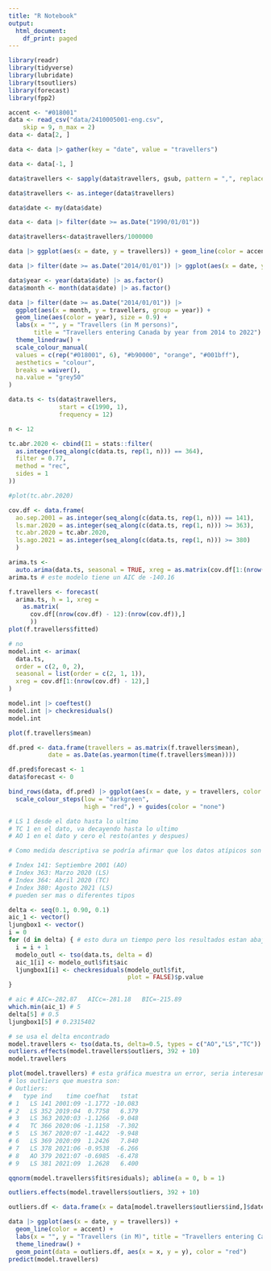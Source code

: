```yaml
---
title: "R Notebook"
output:
  html_document:
    df_print: paged
---
```


```r
library(readr)
library(tidyverse)
library(lubridate)
library(tsoutliers)
library(forecast)
library(fpp2)
```


```r
accent <- "#018001"
data <- read_csv("data/2410005001-eng.csv", 
    skip = 9, n_max = 2)
data <- data[2, ]
```

```r
data <- data |> gather(key = "date", value = "travellers")

data <- data[-1, ]

data$travellers <- sapply(data$travellers, gsub, pattern = ",", replacement= "")

data$travellers <- as.integer(data$travellers)

data$date <- my(data$date)
```

```r
data <- data |> filter(date >= as.Date("1990/01/01"))

data$travellers<-data$travellers/1000000
```


```r
data |> ggplot(aes(x = date, y = travellers)) + geom_line(color = accent) + labs(x = "", y = "Travellers (in M)", title = "Travellers entering Canada each month") + theme_linedraw()
```

```r
data |> filter(date >= as.Date("2014/01/01")) |> ggplot(aes(x = date, y = travellers)) + geom_line(color = accent)+ geom_point(size = 1.75, color = accent) + labs(x = "", y = "Travellers (in M)", title = "Travellers entering Canada each month") + theme_linedraw()
```

```r
data$year <- year(data$date) |> as.factor()
data$month <- month(data$date) |> as.factor()
```

```r
data |> filter(date >= as.Date("2014/01/01")) |> 
  ggplot(aes(x = month, y = travellers, group = year)) + 
  geom_line(aes(color = year), size = 0.9) + 
  labs(x = "", y = "Travellers (in M persons)", 
       title = "Travellers entering Canada by year from 2014 to 2022") + 
  theme_linedraw() + 
  scale_colour_manual(
  values = c(rep("#018001", 6), "#b90000", "orange", "#001bff"),
  aesthetics = "colour",
  breaks = waiver(),
  na.value = "grey50"
)
```

```r
data.ts <- ts(data$travellers,
              start = c(1990, 1),
              frequency = 12)
```


```r
n <- 12

tc.abr.2020 <- cbind(I1 = stats::filter(
  as.integer(seq_along(c(data.ts, rep(1, n))) == 364),
  filter = 0.77,
  method = "rec",
  sides = 1
)) 

#plot(tc.abr.2020)

cov.df <- data.frame(
  ao.sep.2001 = as.integer(seq_along(c(data.ts, rep(1, n))) == 141),
  ls.mar.2020 = as.integer(seq_along(c(data.ts, rep(1, n))) >= 363),
  tc.abr.2020 = tc.abr.2020,
  ls.ago.2021 = as.integer(seq_along(c(data.ts, rep(1, n))) >= 380)
  )

```


```r
arima.ts <-
  auto.arima(data.ts, seasonal = TRUE, xreg = as.matrix(cov.df[1:(nrow(cov.df) - 12),]))
arima.ts # este modelo tiene un AIC de -140.16

f.travellers <- forecast(
  arima.ts, h = 1, xreg = 
    as.matrix(
      cov.df[(nrow(cov.df) - 12):(nrow(cov.df)),]
      ))
plot(f.travellers$fitted)
```


```r
# no
model.int <- arimax(
  data.ts,
  order = c(2, 0, 2),
  seasonal = list(order = c(2, 1, 1)),
  xreg = cov.df[1:(nrow(cov.df) - 12),]
)

model.int |> coeftest()
model.int |> checkresiduals()
model.int
```

```r
plot(f.travellers$mean)

df.pred <- data.frame(travellers = as.matrix(f.travellers$mean),
           date = as.Date(as.yearmon(time(f.travellers$mean))))

df.pred$forecast <- 1
data$forecast <- 0

bind_rows(data, df.pred) |> ggplot(aes(x = date, y = travellers, color = forecast)) + geom_line() +
  scale_colour_steps(low = "darkgreen",
                     high = "red",) + guides(color = "none")
```



```r
# LS 1 desde el dato hasta lo ultimo
# TC 1 en el dato, va decayendo hasta lo ultimo
# AO 1 en el dato y cero el resto(antes y despues)

# Como medida descriptiva se podría afirmar que los datos atípicos son

# Index 141: Septiembre 2001 (AO)
# Index 363: Marzo 2020 (LS)
# Index 364: Abril 2020 (TC)
# Index 380: Agosto 2021 (LS)
# pueden ser mas o diferentes tipos
```


```r
delta <- seq(0.1, 0.90, 0.1)
aic_1 <- vector()
ljungbox1 <- vector()
i = 0
for (d in delta) { # esto dura un tiempo pero los resultados estan abajo
  i = i + 1
  modelo_outl <- tso(data.ts, delta = d)
  aic_1[i] <- modelo_outl$fit$aic
  ljungbox1[i] <- checkresiduals(modelo_outl$fit,
                                 plot = FALSE)$p.value
}

# aic # AIC=-282.87   AICc=-281.18   BIC=-215.89
which.min(aic_1) # 5 
delta[5] # 0.5
ljungbox1[5] # 0.2315402

# se usa el delta encontrado
model.travellers <- tso(data.ts, delta=0.5, types = c("AO","LS","TC"))
outliers.effects(model.travellers$outliers, 392 + 10)
model.travellers

plot(model.travellers) # esta gráfica muestra un error, seria interesante mostrarla para enseñar que corregimos los errores de la función default de la función
# los outliers que muestra son:
# Outliers:
#   type ind    time coefhat   tstat
# 1   LS 141 2001:09 -1.1772 -10.083
# 2   LS 352 2019:04  0.7758   6.379
# 3   LS 363 2020:03 -1.1266  -9.048
# 4   TC 366 2020:06 -1.1158  -7.302
# 5   LS 367 2020:07 -1.4422  -9.948
# 6   LS 369 2020:09  1.2426   7.840
# 7   LS 378 2021:06 -0.9538  -6.266
# 8   AO 379 2021:07 -0.6985  -6.478
# 9   LS 381 2021:09  1.2628   6.400

qqnorm(model.travellers$fit$residuals); abline(a = 0, b = 1)

outliers.effects(model.travellers$outliers, 392 + 10)

outliers.df <- data.frame(x = data[model.travellers$outliers$ind,]$date, y = data[model.travellers$outliers$ind,]$travellers)

data |> ggplot(aes(x = date, y = travellers)) + 
  geom_line(color = accent) + 
  labs(x = "", y = "Travellers (in M)", title = "Travellers entering Canada each month") + 
  theme_linedraw() + 
  geom_point(data = outliers.df, aes(x = x, y = y), color = "red")
predict(model.travellers)
```

